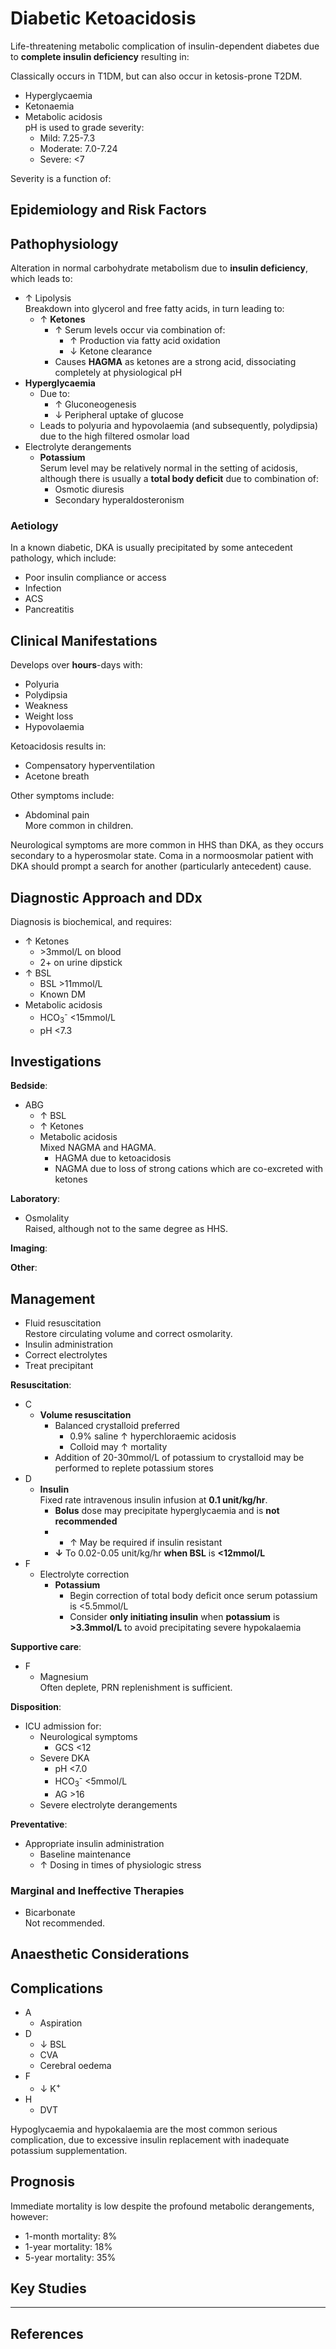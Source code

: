 # Diabetic Ketoacidosis {#sec-dka}

Life-threatening metabolic complication of insulin-dependent diabetes due to **complete insulin deficiency** resulting in:

:::column-margin
Classically occurs in T1DM, but can also occur in ketosis-prone T2DM.
:::

* Hyperglycaemia
* Ketonaemia
* Metabolic acidosis\
pH is used to grade severity:
	* Mild: 7.25-7.3
	* Moderate: 7.0-7.24
	* Severe: <7

Severity is a function of:

## Epidemiology and Risk Factors


## Pathophysiology

Alteration in normal carbohydrate metabolism due to **insulin deficiency**, which leads to:

* ↑ Lipolysis\
Breakdown into glycerol and free fatty acids, in turn leading to:
	* ↑ **Ketones**
		* ↑ Serum levels occur via combination of:
			* ↑ Production via fatty acid oxidation
			* ↓ Ketone clearance
		* Causes **HAGMA** as ketones are a strong acid, dissociating completely at physiological pH
* **Hyperglycaemia**
	* Due to:
		* ↑ Gluconeogenesis
		* ↓ Peripheral uptake of glucose
	* Leads to polyuria and hypovolaemia (and subsequently, polydipsia) due to the high filtered osmolar load
* Electrolyte derangements
	* **Potassium**\
	Serum level may be relatively normal in the setting of acidosis, although there is usually a **total body deficit** due to combination of:
		* Osmotic diuresis
		* Secondary hyperaldosteronism

### Aetiology

In a known diabetic, DKA is usually precipitated by some antecedent pathology, which include:

* Poor insulin compliance or access
* Infection
* ACS
* Pancreatitis

## Clinical Manifestations

Develops over **hours**-days with:

* Polyuria
* Polydipsia
* Weakness
* Weight loss
* Hypovolaemia


Ketoacidosis results in:

* Compensatory hyperventilation
* Acetone breath


Other symptoms include:

* Abdominal pain\
More common in children.

:::column-margin
Neurological symptoms are more common in HHS than DKA, as they occurs secondary to a hyperosmolar state. Coma in a normoosmolar patient with DKA should prompt a search for another (particularly antecedent) cause.
:::

## Diagnostic Approach and DDx

Diagnosis is biochemical, and requires:

* ↑ Ketones
	* \>3mmol/L on blood
	* 2+ on urine dipstick
* ↑ BSL
	* BSL >11mmol/L
	* Known DM
* Metabolic acidosis\
	* HCO~3~^-^ <15mmol/L
	* pH <7.3


## Investigations

**Bedside**:

* ABG
	* ↑ BSL
	* ↑ Ketones
	* Metabolic acidosis\
	Mixed NAGMA and HAGMA.
		* HAGMA due to ketoacidosis
		* NAGMA due to loss of strong cations which are co-excreted with ketones

**Laboratory**:

* Osmolality\
Raised, although not to the same degree as HHS.

**Imaging**:

**Other**:

## Management

:::priority
* Fluid resuscitation\
Restore circulating volume and correct osmolarity.
* Insulin administration
* Correct electrolytes
* Treat precipitant
:::

**Resuscitation**:\

* C
	* **Volume resuscitation**
		* Balanced crystalloid preferred
			* 0.9% saline ↑ hyperchloraemic acidosis
			* Colloid may ↑ mortality
		* Addition of 20-30mmol/L of potassium to crystalloid may be performed to replete potassium stores
* D
	* **Insulin**\
	Fixed rate intravenous insulin infusion at **0.1 unit/kg/hr**.
		* **Bolus** dose may precipitate hyperglycaemia and is **not recommended**
		* * ↑ May be required if insulin resistant
		* **↓** To 0.02-0.05 unit/kg/hr **when BSL** is **<12mmol/L**
* F
	* Electrolyte correction
		* **Potassium**
			* Begin correction of total body deficit once serum potassium is <5.5mmol/L
			* Consider **only initiating insulin** when **potassium** is **>3.3mmol/L** to avoid precipitating severe hypokalaemia


**Supportive care**:

* F
	* Magnesium\
	Often deplete, PRN replenishment is sufficient.

**Disposition**:

* ICU admission for:
	* Neurological symptoms
		* GCS <12
	* Severe DKA
		* pH <7.0
		* HCO~3~^-^ <5mmol/L
		* AG >16
	* Severe electrolyte derangements

**Preventative**:

* Appropriate insulin administration
	* Baseline maintenance
	* ↑ Dosing in times of physiologic stress


### Marginal and Ineffective Therapies

* Bicarbonate\
Not recommended.

## Anaesthetic Considerations

## Complications

* A
	* Aspiration
* D
	* ↓ BSL
	* CVA
	* Cerebral oedema
* F
	* ↓ K^+^
* H
	* DVT

:::column-margin
Hypoglycaemia and hypokalaemia are the most common serious complication, due to excessive insulin replacement with inadequate potassium supplementation.
:::


## Prognosis

Immediate mortality is low despite the profound metabolic derangements, however:

* 1-month mortality: 8%
* 1-year mortality: 18%
* 5-year mortality: 35%

## Key Studies


---

## References
